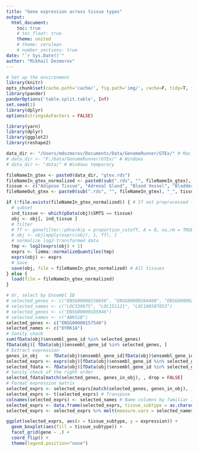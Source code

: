 ```yaml
---
title: "Gene expression across tissue types"
output:
  html_document:
    toc: true
    # toc_float: true
    theme: united
    # theme: cerulean
    # number_sections: true
date: "`r Sys.Date()`"
author: "Mikhail Dozmorov"
---
```


```r
# Set up the environment
library(knitr)
opts_chunk$set(cache.path='cache/', fig.path='img/', cache=F, tidy=T, fig.keep='high', echo=F, dpi=100, warnings=F, message=F, comment=NA, warning=F, results='as.is', fig.width = 10, fig.height = 6) #out.width=700, 
library(pander)
panderOptions('table.split.table', Inf)
set.seed(1)
library(dplyr)
options(stringsAsFactors = FALSE)
```

```r
library(yarn)
library(dplyr)
library(ggplot2)
library(reshape2)
```

```r
data_dir <- "/Users/mdozmorov/Documents/Data/GenomeRunner/GTEx/" # Mac
# data_dir <- "F:/Data/GenomeRunner/GTEx/" # Windows
# data_dir <- "data/" # Windows temporary

fileNameIn_gtex <- paste0(data_dir, "gtex.rds")
fileNameIn_gtex_normalized <- paste0(sub(".rds", "", fileNameIn_gtex), "_quantilenorm", ".rda")
tissue <- c("Adipose Tissue", "Adrenal Gland", "Blood Vessel", "Bladder", "Brain", "Breast", "Blood", "Skin", "Cervix Uteri", "Colon", "Esophagus", "Fallopian Tube", "Heart", "Kidney", "Liver", "Lung", "Salivary Gland", "Muscle", "Nerve", "Ovary", "Pancreas", "Pituitary", "Prostate", "Small Intestine", "Spleen", "Stomach", "Testis", "Thyroid", "Uterus", "Vagina")
fileNameOut_gtex <- paste0(sub(".rds", "", fileNameIn_gtex), "_", tissue, ".rda") # Where to save subsetted and normalized object
```

```r
if (!file.exists(fileNameIn_gtex_normalized)) { # If not preprocessed file
  # subset
  ind_tissue <- which(pData(obj)$SMTS == tissue)
  obj <- obj[, ind_tissue ]
  # filter
  # ff <- genefilter::pOverA(p = proportion_cutoff, A = 0, na.rm = TRUE) # Should be more than 90% of non-zero values
  # obj <- obj[apply(exprs(obj), 1, ff), ] 
  # normalize log2-transformed data
  tmp <- log2(exprs(obj) + 1)
  exprs <- limma::normalizeQuantiles(tmp)
  exprs(obj) <- exprs
  # Save
  save(obj, file = fileNameIn_gtex_normalized) # All tissues
} else {
  load(file = fileNameIn_gtex_normalized)
}
```

```r
# Or, select by Ensembl ID
# selected_genes <- c("ENSG00000250658", "ENSG00000204460", "ENSG00000246090")
# selected_names <- c("LOC339975", "LOC151121", "LOC100507053")
# selected_genes <- c("ENSG00000185046")
# selected_names <- c("ANKS1B")
selected_genes <- c("ENSG00000157540")
selected_names <- c("DYRK1A")
# Sanity chack
sum(fData(obj)$ensembl_gene_id %in% selected_genes)
fData(obj)[ fData(obj)$ensembl_gene_id %in% selected_genes, ]
# Extract expression
genes_in_obj   <- fData(obj)$ensembl_gene_id[fData(obj)$ensembl_gene_id %in% selected_genes] # Order of genes in the object
selected_exprs <- exprs(obj)[fData(obj)$ensembl_gene_id %in% selected_genes, , drop = FALSE] # Expression, original order
selected_fdata <- fData(obj)[fData(obj)$ensembl_gene_id %in% selected_genes, , drop = FALSE] # fData, original order
# Sanity check of the right order
selected_fdata[match(selected_genes, genes_in_obj), , drop = FALSE] 
# Format expression matrix
selected_exprs <- selected_exprs[match(selected_genes, genes_in_obj), , drop = FALSE] # Reorder selected expression
selected_exprs <- t(selected_exprs) # Transpose
colnames(selected_exprs) <- selected_names # Name columns by familiar IDs
selected_exprs <- data.frame(selected_exprs, tissue_subtype = as.character(pData(obj)$SMTS)) # Append tissue types
selected_exprs <- selected_exprs %>% melt(measure.vars = selected_names, variable.name = "gene", value.name = "expression") # Convert into long format
```

```r
ggplot(selected_exprs, aes(x = tissue_subtype, y = expression)) + 
  geom_boxplot(aes(fill = tissue_subtype)) +
  facet_grid(gene ~ .) + 
  coord_flip() +
  theme(legend.position="none")
```

